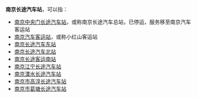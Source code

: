 '''南京长途汽车站'''，可以指：
*[[南京中央门长途汽车站|南京中央门长途汽车站]]，或称南京长途汽车总站，已停运，服务移至南京汽车客运站
*[[南京汽车客运站|南京汽车客运站]]，或称小红山客运站
*[[南京长途汽车东站|南京长途汽车东站]]
*[[南京长途汽车北站|南京长途汽车北站]]
*[[南京长途客运南站|南京长途客运南站]]
*[[南京江宁长途汽车站|南京江宁长途汽车站]]
*[[南京溧水长途汽车站|南京溧水长途汽车站]]
*[[南京市高淳长途汽车站|南京市高淳长途汽车站]]
*[[南京市葛塘长途汽车站|南京市葛塘长途汽车站]]

{{Disambig|cat=七字建築物消歧義}}